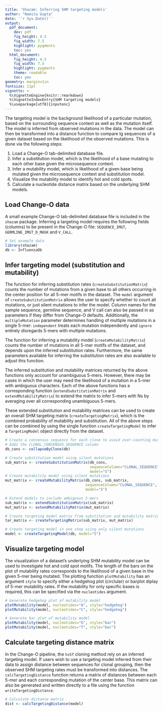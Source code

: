 ```yaml
---
title: 'Shazam: Inferring SHM targeting models'
author: "Namita Gupta"
date: '`r Sys.Date()`'
output:
  pdf_document:
    dev: pdf
    fig_height: 4.5
    fig_width: 7.5
    highlight: pygments
    toc: yes
  html_document:
    fig_height: 4.5
    fig_width: 7.5
    highlight: pygments
    theme: readable
    toc: yes
geometry: margin=1in
fontsize: 11pt
vignette: >
  %\VignetteEngine{knitr::rmarkdown} 
  %\VignetteIndexEntry{SHM targeting models} 
  %\usepackage[utf8]{inputenc}
---
```


The targeting model is the background likelihood of a particular mutation, based 
on the surrounding sequence context as well as the mutation itself. The model is 
inferred from observed mutations in the data. The model can then be transformed 
into a distance function to compare Ig sequences of a given dataset based on the 
likelihood of the observed mutations. This is done via the following steps:

1. Load a Change-O tab-delimited database file.
2. Infer a substitution model, which is the likelihood of a base mutating to 
   each other base given the microsequence context. 
3. Infer a mutability model, which is likelihood of a given base being mutated
   given the microsequence context and substitution model.
4. Visualize the mutability model to identify hot and cold spots.
5. Calculate a nucleotide distance matrix based on the underlying SHM models.

Load Change-O data
--------------------------------------------------------------------------------
A small example Change-O tab-delimited database file is included in the `shazam` 
package. Inferring a targeting model requires the following fields (columns) to 
be present in the Change-O file: `SEQUENCE_IMGT`, `GERMLINE_IMGT_D_MASK` and 
`V_CALL`.

```r
# Set example data
library(shazam)
db <- InfluenzaDb
```

Infer targeting model (substitution and mutability)
--------------------------------------------------------------------------------
The function for inferring substitution rates (`createSubstitutionMatrix`) 
counts the number of mutations from a given base to all others occurring in the 
center position for all 5-mer motifs in the dataset. The `model` argument of 
`createSubstitutionMatrix` allows the user to specify whether to count all 
mutations, or just silent mutations to infer the model. Column names for the 
sample sequence, germline sequence, and V call can also be passed in as 
parameters if they differ from Change-O defaults. Additionally, the 
`multipleMutation` parameter determines handling of multiple mutations in a 
single 5-mer: `independent` treats each mutation independently and `ignore` 
entirely disregards 5-mers with multiple mutations.

The function for inferring a mutability model (`createMutabilityMatrix`) counts 
the number of mutations in all 5-mer motifs of the dataset, and depends upon the
inferred substitution rates. Furthermore, the same parameters available for 
inferring the substitution rates are also available to adjust this function.

The inferred substitution and mutability matrices returned by the above functions
only account for unambiguous 5-mers. However, there may be cases in which the 
user may need the likelihood of a mutation in a 5-mer with ambiguous characters. 
Each of the above functions has a corresponding function (`extendSubstitutionMatrix` 
and `extendMutabilityMatrix`) to extend the matrix to infer 5-mers with Ns by 
averaging over all corresponding unambiguous 5-mers.

These extended substitution and mutability matrices can be used to create an 
overall SHM targeting matrix (`createTargetingMatrix`), which is the combined 
probability of mutability and substitution. All of the above steps can be combined 
by using the single function `createTargetingModel` to infer a `TargetingModel` 
object directly from the dataset.

```r

# Create a consensus sequence for each clone to avoid over-counting mutations
# Adds the CLONAL_CONSENSUS_SEQUENCE column
db_cons <- collapseByClone(db)

# Create substitution model using silent mutations
sub_matrix <- createSubstitutionMatrix(db_cons, 
                                       sequenceColumn="CLONAL_SEQUENCE", 
                                       model="S")
# Create mutability model using silent mutations
mut_matrix <- createMutabilityMatrix(db_cons, sub_matrix, 
                                     sequenceColumn="CLONAL_SEQUENCE", 
                                     model="S")

# Extend models to include ambiguous 5-mers
sub_matrix <- extendSubstitutionMatrix(sub_matrix)
mut_matrix <- extendMutabilityMatrix(mut_matrix)

# Create targeting model matrix from substitution and mutability matrices
tar_matrix <- createTargetingMatrix(sub_matrix, mut_matrix)
```

```r
# Create targeting model in one step using only silent mutations
model <- createTargetingModel(db, model="S")
```

Visualize targeting model
--------------------------------------------------------------------------------
The visualization of a dataset's underlying SHM mutability model can be used to 
investigate hot and cold spot motifs. The length of the bars on the plot of 
mutability rates corresponds to the likelihood of a given base in the given 
5-mer being mutated. The plotting function `plotMutability` has an argument 
`style` to specify either a hedgehog plot (circlular) or barplot diplay of
5-mer mutability rates. If the mutability for only specific bases is required, 
this can be specified via the `nucleotides` argument.

```r
# Generate hedgehog plot of mutability model
plotMutability(model, nucleotides="A", style="hedgehog")
plotMutability(model, nucleotides="C", style="hedgehog")
```

```r
# Generate bar plot of mutability model
plotMutability(model, nucleotides="G", style="bar")
plotMutability(model, nucleotides="T", style="bar")
```

Calculate targeting distance matrix
--------------------------------------------------------------------------------
In the Change-O pipeline, the `hs5f` cloning method rely on an inferred 
targeting model. If users wish to use a targeting model inferred from their 
data to assign distance between sequences for clonal grouping, then the observed 
SHM targeting rates must be transformed into distances. The 
`calcTargetingDistance` function returns a matrix of distances between each 5-mer 
and each corresponding mutation of the center base. This matrix can also be 
generated and written directly to a file using the function 
`writeTargetingDistance`.

```r
# Calculate distance matrix
dist <- calcTargetingDistance(model)
```

